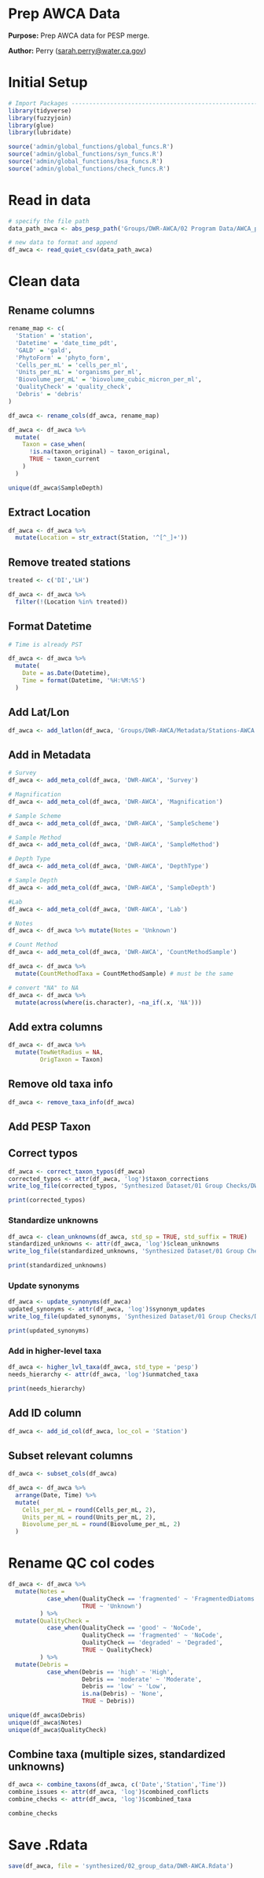 # Prep AWCA Data

**Purpose:** Prep AWCA data for PESP merge.

**Author:** Perry ([sarah.perry\@water.ca.gov](mailto:sarah.perry@water.ca.gov){.email})

# Initial Setup
```r
# Import Packages ---------------------------------------------------------
library(tidyverse)
library(fuzzyjoin)
library(glue)
library(lubridate)

source('admin/global_functions/global_funcs.R')
source('admin/global_functions/syn_funcs.R')
source('admin/global_functions/bsa_funcs.R')
source('admin/global_functions/check_funcs.R')
```

# Read in data
```r
# specify the file path
data_path_awca <- abs_pesp_path('Groups/DWR-AWCA/02 Program Data/AWCA_program_draft.csv')

# new data to format and append
df_awca <- read_quiet_csv(data_path_awca)
```

# Clean data

## Rename columns
```r
rename_map <- c(
  'Station' = 'station',
  'Datetime' = 'date_time_pdt',
  'GALD' = 'gald',
  'PhytoForm' = 'phyto_form',
  'Cells_per_mL' = 'cells_per_ml',
  'Units_per_mL' = 'organisms_per_ml',
  'Biovolume_per_mL' = 'biovolume_cubic_micron_per_ml',
  'QualityCheck' = 'quality_check',
  'Debris' = 'debris'
)

df_awca <- rename_cols(df_awca, rename_map)

df_awca <- df_awca %>%
  mutate(
    Taxon = case_when(
      !is.na(taxon_original) ~ taxon_original,
      TRUE ~ taxon_current
    )
  )
```

```r
unique(df_awca$SampleDepth)
```


## Extract Location
```r
df_awca <- df_awca %>%
  mutate(Location = str_extract(Station, '^[^_]+'))
```

## Remove treated stations
```r
treated <- c('DI','LH')

df_awca <- df_awca %>%
  filter(!(Location %in% treated))
```

## Format Datetime
```r
# Time is already PST

df_awca <- df_awca %>%
  mutate(
    Date = as.Date(Datetime),
    Time = format(Datetime, '%H:%M:%S')
  )
```

## Add Lat/Lon
```r
df_awca <- add_latlon(df_awca, 'Groups/DWR-AWCA/Metadata/Stations-AWCA.csv')
```

## Add in Metadata
```r
# Survey
df_awca <- add_meta_col(df_awca, 'DWR-AWCA', 'Survey')

# Magnification
df_awca <- add_meta_col(df_awca, 'DWR-AWCA', 'Magnification')

# Sample Scheme
df_awca <- add_meta_col(df_awca, 'DWR-AWCA', 'SampleScheme')

# Sample Method
df_awca <- add_meta_col(df_awca, 'DWR-AWCA', 'SampleMethod')

# Depth Type
df_awca <- add_meta_col(df_awca, 'DWR-AWCA', 'DepthType')

# Sample Depth
df_awca <- add_meta_col(df_awca, 'DWR-AWCA', 'SampleDepth')

#Lab
df_awca <- add_meta_col(df_awca, 'DWR-AWCA', 'Lab')

# Notes
df_awca <- df_awca %>% mutate(Notes = 'Unknown')

# Count Method
df_awca <- add_meta_col(df_awca, 'DWR-AWCA', 'CountMethodSample')

df_awca <- df_awca %>%
  mutate(CountMethodTaxa = CountMethodSample) # must be the same

# convert "NA" to NA
df_awca <- df_awca %>%
  mutate(across(where(is.character), ~na_if(.x, 'NA')))
```

## Add extra columns
```r
df_awca <- df_awca %>% 
  mutate(TowNetRadius = NA,
         OrigTaxon = Taxon)
```

## Remove old taxa info
```r
df_awca <- remove_taxa_info(df_awca)
```

## Add PESP Taxon
## Correct typos
```r
df_awca <- correct_taxon_typos(df_awca)
corrected_typos <- attr(df_awca, 'log')$taxon_corrections
write_log_file(corrected_typos, 'Synthesized Dataset/01 Group Checks/DWR-AWCA/tables/AWCA_corrected_typos.csv')

print(corrected_typos)
```

### Standardize unknowns
```r
df_awca <- clean_unknowns(df_awca, std_sp = TRUE, std_suffix = TRUE)
standardized_unknowns <- attr(df_awca, 'log')$clean_unknowns
write_log_file(standardized_unknowns, 'Synthesized Dataset/01 Group Checks/DWR-AWCA/tables/AWCA_standardized_unknowns.csv')

print(standardized_unknowns)
```

### Update synonyms
```r
df_awca <- update_synonyms(df_awca)
updated_synonyms <- attr(df_awca, 'log')$synonym_updates
write_log_file(updated_synonyms, 'Synthesized Dataset/01 Group Checks/DWR-AWCA/tables/AWCA_updated_synonyms.csv')

print(updated_synonyms)
```

### Add in higher-level taxa
```r
df_awca <- higher_lvl_taxa(df_awca, std_type = 'pesp')
needs_hierarchy <- attr(df_awca, 'log')$unmatched_taxa

print(needs_hierarchy)
```

## Add ID column
```r
df_awca <- add_id_col(df_awca, loc_col = 'Station')
```

## Subset relevant columns
```r
df_awca <- subset_cols(df_awca)

df_awca <- df_awca %>%
  arrange(Date, Time) %>%
  mutate(
    Cells_per_mL = round(Cells_per_mL, 2),
    Units_per_mL = round(Units_per_mL, 2),
    Biovolume_per_mL = round(Biovolume_per_mL, 2)
  )
```

# Rename QC col codes
```r
df_awca <- df_awca %>%
  mutate(Notes =
           case_when(QualityCheck == 'fragmented' ~ 'FragmentedDiatoms',
                     TRUE ~ 'Unknown')
         ) %>%
  mutate(QualityCheck =
           case_when(QualityCheck == 'good' ~ 'NoCode',
                     QualityCheck == 'fragmented' ~ 'NoCode',
                     QualityCheck == 'degraded' ~ 'Degraded',
                     TRUE ~ QualityCheck)
         ) %>%
  mutate(Debris =
           case_when(Debris == 'high' ~ 'High',
                     Debris == 'moderate' ~ 'Moderate',
                     Debris == 'low' ~ 'Low',
                     is.na(Debris) ~ 'None',
                     TRUE ~ Debris))

unique(df_awca$Debris)
unique(df_awca$Notes)
unique(df_awca$QualityCheck)
```

## Combine taxa (multiple sizes, standardized unknowns)
```r
df_awca <- combine_taxons(df_awca, c('Date','Station','Time'))
combine_issues <- attr(df_awca, 'log')$combined_conflicts
combine_checks <- attr(df_awca, 'log')$combined_taxa

combine_checks
```

# Save .Rdata
```r
save(df_awca, file = 'synthesized/02_group_data/DWR-AWCA.Rdata')
```

